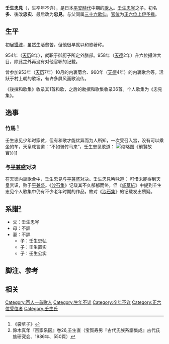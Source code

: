 {{expand|time=2013-09-03T04:39:13+00:00}}
{{東亞男性歷史人物
|名稱 =壬生忠见
|身份 =歌人、官员
|國家 =
|時代 =平安时代中期
|主君 =
|屆數 =
|最高職務 =
|前任 = 
|繼任 = 
|圖片名稱 =Sanjūrokkasen-gaku - 35 - Kanō Yasunobu - Mibu no Tadami.jpg
|圖片大小 =250px
|圖片說明 =壬生忠見（[[狩野安信|狩野安信]]《三十六歌仙額》）
|氏 =
|姓 =
|名 =
|姓名 =
|羅馬拼音 =
|假名 = <!--日本、琉球人用-->
|字 =
|號=
|官職 =伊予掾
|封爵 =
|封號 =
|位階 =正六位上
|封地 =
|神號 =
|尊號 =
|族裔 = 
|信仰 = <!--指的是宗教信仰-->
|氏族 =
|籍貫 =
|祖籍 =
|本籍 =
|出身地 =
|府邸 =
|世系 = 
|初名 =
|乳名 = <!--日本、朝鮮、琉球以外人物用-->
|幼名 = <!--日本人用-->
|小字 =
|別名 =
|法號 =
|院號 =
|其他名號 =
|出生日期 =
|出生地點 =
|婚年 =
|逝世日期 =
|逝世地點 =
|廟號 =
|諡號 =
|墓葬 =
|祠廟 =
|父親 =壬生忠岑
|嫡母 =
|母親 =
|繼父=
|繼母=
|養父=
|養母=
|猶父= <!--日本人用-->
|烏帽子親= <!--日本人、琉球人用-->
|元配 =
|正室 =
|妻 =
|繼室 =
|平妻 =
|側室 =
|元配之父 =
|元配之嫡母 =
|元配之母 =
|正室之父 =
|正室之嫡母 =
|正室之母 =
|妻之父 =
|妻之嫡母 =
|妻之母 =
|繼室之父 =
|繼室之嫡母 =
|繼室之母 =
|平妻之父 =
|平妻之嫡母 =
|平妻之母 =
|兄弟 =
|姊妹 =
|嫡兄弟 =
|嫡姊妹 =
|庶兄弟 =
|庶姊妹 =
|同胞兄弟 =
|同胞姊妹 =
|異母兄弟 =
|異母姊妹 =
|異父兄弟 =
|異父姊妹 =
|繼兄弟 =
|繼姊妹 =
|子 =壬生忠弘、壬生置实、壬生公实
|女 =
|嫡子 =
|嫡女 =
|庶子 =
|庶女 =
|養子 =
|養女 =
|猶子 = <!--日本人用-->
|婿養子 = <!--日本人用-->
|烏帽子子 = <!--日本人用-->
|繼子 =
|繼女 =
|其他親屬 =
|出身 = <!---此处指科举出身--->
|功名 = 
|經歷 = 
|著作 =《忠見集》
|注釋 =
}}
'''壬生忠見'''（{{jpn|j=壬生 忠見|hg= みぶ の ただみ |rm= }}，生卒年不详），是日本[[平安時代|平安時代]]中期的[[歌人|歌人]]。[[壬生忠岑|壬生忠岑]]之子。初名'''多'''、後改'''忠实'''、最后改为'''忠見'''。与父同属[[三十六歌仙|三十六歌仙]]。[[官位|官位]]为[[正六位|正六位上]][[伊予国|伊予]][[掾|掾]]。

== 生平 ==
初居[[攝津國|攝津]]，虽然生活貧苦，但他很早就以和歌著称。

954年（[[天曆_(日本)|天历]]8年），就职于御厨子所定外膳部。958年（[[天德_(日本)|天德]]2年）升六位攝津大目，除此之外再没有对他官职的记载。

曾参加953年（[[天曆_(日本)|天历]]7年）10月的内裏菊合、960年（[[天德_(日本)|天德]]4年）的内裏歌合等。活跃于村上朝的歌坛，有许多屏风画歌流传。

《後撰和歌集》收录其1首和歌，之后的勅撰和歌集收录36首。个人歌集为《忠見集》。

== 逸事 ==
=== 竹馬 <ref>《袋草子》 </ref>===
壬生忠见少年时家贫，但有和歌才能优异而为人所知，一次受召入宫，没有可以乘坐的车，天皇戏言道：“不如骑竹马来”，壬生忠见歌道：
{{Quote box |width=500px |align=center|quoted=true |bgcolor=#FFFFF0 |salign=right|source =
 |quote  ={{lang|ja|竹馬はふしかげにしていと弱し今夕陰に乗りて参らむ}}  <br />  羸弱此竹竿，若骑此马赴君来，夕影已迟迟
}}
[[File:Mibu_no_Tadami.jpg|缩略图]]《前賢故實》）]]
=== 与[[平兼盛|平兼盛]]对决 ===
在天徳内裏歌合中，壬生忠見与[[平兼盛|平兼盛]]对决。壬生忠見吟咏道： 
{{Quote box |width=500px |align=center|quoted=true |bgcolor=#FFFFF0 |salign=right|source =——《拾遺和歌集·恋一·621》《百人一首·41》
 |quote  ={{lang|ja|恋すてふ我が名はまだき立ちにけり人知れずこそ思ひそめしか}}  <br />  暗情人尽知，唯吾窃恋不闻噂，尚思萌芽情
}}
可惜未能得到天皇赏识，败于[[平兼盛|平兼盛]]。《[[沙石集|沙石集]]》记载其不久郁郁而终，但《[[袋草紙|袋草紙]]》中提到壬生忠见个人歌集中仍有不少老年时期的作品，故对《[[沙石集|沙石集]]》的记载发出质疑。

== 系譜<small><ref>鈴木真年『百家系図』巻26,壬生直（宝賀寿男『古代氏族系譜集成』古代氏族研究会、1986年、550頁）</ref></small> ==
*父：壬生忠岑
*母：不詳
*妻：不詳
**子：壬生忠弘
**子：壬生置实
**子：壬生公实

== 脚注、参考 ==
{{Reflist}}

== 相关 ==
{{三十六歌仙}}
{{百人一首}}
{{新時代不同歌合}}
{{Portal bar|日本|文学}}

{{DEFAULTSORT:Mibu no Tadami}}
[[Category:百人一首歌人|Category:百人一首歌人]]
[[Category:生年不详|Category:生年不详]]
[[Category:卒年不详|Category:卒年不详]]
[[Category:正六位受位者|Category:正六位受位者]]
[[Category:壬生氏|Category:壬生氏]]